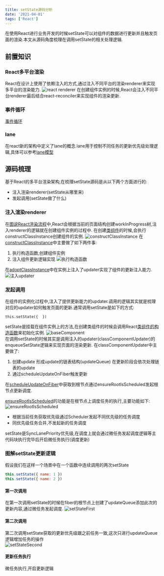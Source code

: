```yaml
---
title: setState源码分析
date: '2021-04-01'
tags: ['React']
---
```


在使用React进行业务开发的时候setState可以对组件的数据进行更新并且触发页面的渲染.本文从源码角度梳理在调用setState的相关处理逻辑.

## 前置知识

### React多平台渲染

React在设计上使用了依赖注入的方式,通过注入不同平台的渲染renderer来实现多平台的渲染能力.
![react renderer](/static/images/reactStatic/setState/reactRenderer.png)
在创建组件实例的时候,React会注入不同平台renderer最后结合react-reconciler来实现组件的渲染更新.

### 事件循环

[事件循环](https://icantunderstand.github.io/blogNew/blog/webBase/eventloop)

### lane

在react新的架构中定义了lane的概念.lane用于控制不同任务的更新优先级处理逻辑,具体可以参考[lane模型](https://react.iamkasong.com/concurrent/lane.html)

## 源码梳理

基于React的多平台渲染架构,在梳理setState源码是从以下两个方面进行的:

- 注入渲染renderer(setState从哪里来)
- 发起调用(setState做了什么)

### 注入渲染renderer

在[图说React渲染流程](https://icantunderstand.github.io/blogNew/blog/react/reactInterpretation)中,React会根据当前的页面结构创建workInProgress树,注入renderer的逻辑就在创建组件实例的过程中.
在创建[类组件](https://github.com/facebook/react/blob/a423a01223785a8bc4dcd55f2a0288200b033eee/packages/react-reconciler/src/ReactFiberBeginWork.new.js#L943)的时候,会执行constructClassInstance创建组件的实例.
![constructClassInstance](/static/images/reactStatic/setState/constructor.png)
在[constructClassInstance](https://github.com/facebook/react/blob/a423a01223785a8bc4dcd55f2a0288200b033eee/packages/react-reconciler/src/ReactFiberClassComponent.new.js#L591)中主要做了如下两件事:

1. 执行构造函数,创建组件实例
2. 注入组件更新逻辑实现
   ![执行构造函数](/static/images/reactStatic/setState/executeConstruct.png)

在[adoptClassInstance](https://github.com/facebook/react/blob/a423a01223785a8bc4dcd55f2a0288200b033eee/packages/react-reconciler/src/ReactFiberClassComponent.new.js#L581)中在实例上注入了updater实现了组件的更新注入能力.
![注入updater](/static/images/reactStatic/setState/adoptClass.png)

### 发起调用

在组件的实例化过程中,注入了提供更新能力的updater.调用的逻辑其实就是梳理对应的updater如何触发页面的更新.通常调用setState是如下的方式:

    this.setState({  })

setState是挂载在组件实例上的方法,在创建类组件的时候会调用React[类组件的构造函数](https://github.com/facebook/react/blob/a423a01223785a8bc4dcd55f2a0288200b033eee/packages/react/src/ReactBaseClasses.js#L20)来初始化实例.
![baseComponent](/static/images/reactStatic/setState/baseComponent.png)  
在调用setState的时候其实是调用注入的updater(classComponentUpdater)的enqueueSetState逻辑来实现页面的渲染更新.
在classComponentUpdater中主要做了:

1. 创建update 形成update的链表结构(updateQueue) 在更新阶段会依次处理链表的update
2. 通过scheduleUpdateOnFiber触发更新

在[scheduleUpdateOnFiber](https://github.com/facebook/react/blob/a423a01223785a8bc4dcd55f2a0288200b033eee/packages/react-reconciler/src/ReactFiberWorkLoop.new.js#L456)中获取到根节点通过ensureRootIsScheduled发起根节点更新调度.

[ensureRootIsScheduled](https://github.com/facebook/react/blob/a423a01223785a8bc4dcd55f2a0288200b033eee/packages/react-reconciler/src/ReactFiberWorkLoop.new.js#L632)的功能是在根节点上调度任务的执行,主要功能如下:
![ensureRootIsScheduled](/static/images/reactStatic/setState/ensureRootIsScheduled.png)

- 根据当前任务获取优先级通过Scheduler发起不同优先级的任务调度
- 同优先级任务合并,不发起新的任务调度

setState是SyncLanePriority优先级,在调度上就会通过微任务发起调度逻辑等主代码块执行完毕后开启微任务执行(调度更新)

### 图解setState更新逻辑

假设我们在这样一个场景中在一个函数中连续调用的两次setState

```javascript
this.setState({ name: 1 })
this.setState({ name: 2 })
```

#### 第一次调用

在第一次调用setState的时候在fiber的根节点上创建了updateQueue添加此次的更新内容,通过微任务发起调度.
![setStateFirst](/static/images/reactStatic/setState/setStateFirst.png)

#### 第二次调用

第二次调用setState获取的更新优先级跟之前任务一致,这次只进行updateQueue逻辑增加任务的操作  
![setStateSecond](/static/images/reactStatic/setState/setStateSecond.png)

#### 更新任务执行

微任务执行,开启更新逻辑
